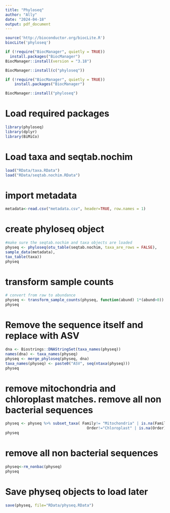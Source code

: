 ```yaml
---
title: "Phyloseq"
author: "Ally"
date: "2024-04-18"
output: pdf_document
---
```

```r
source('http://bioconductor.org/biocLite.R')
biocLite('phyloseq')
```

```r
if (!require("BiocManager", quietly = TRUE))
  install.packages("BiocManager")
BiocManager::install(version = "3.18")
```
```r
BiocManager::install(c("phyloseq"))
```
```r
if (!require("BiocManager", quietly = TRUE))
    install.packages("BiocManager")

BiocManager::install("phyloseq")
```
# Load required packages
```r
library(phyloseq)
library(dplyr)
library(BiMiCo)
```

# Load taxa and seqtab.nochim
```r
load("RData/taxa.RData")
load("RData/seqtab.nochim.RData")
```

# import metadata
```r
metadata<-read.csv("metadata.csv", header=TRUE, row.names = 1)
```

# create phyloseq object 
```r
#make sure the seqtab.nochim and taxa objects are loaded
physeq <- phyloseq(otu_table(seqtab.nochim, taxa_are_rows = FALSE), 
sample_data(metadata), 
tax_table(taxa)) 
physeq
```
# transform sample counts
```r
# convert from raw to abundance 
physeq <- transform_sample_counts(physeq, function(abund) 1*(abund>0))
physeq
```
# Remove the sequence itself and replace with ASV
```r
dna <- Biostrings::DNAStringSet(taxa_names(physeq))
names(dna) <- taxa_names(physeq)
physeq <- merge_phyloseq(physeq, dna)
taxa_names(physeq) <- paste0("ASV", seq(ntaxa(physeq)))
physeq
```

# remove mitochondria and chloroplast matches. remove all non bacterial sequences 
```r
physeq <- physeq %>% subset_taxa( Family!= "Mitochondria" | is.na(Family) & 
                                    Order!="Chloroplast" | is.na(Order) ) 
physeq
```
# remove all non bacterial sequences 
```r
physeq<-rm_nonbac(physeq)
physeq
```
# Save physeq objects to load later 
```r
save(physeq, file="RData/physeq.RData")
```


